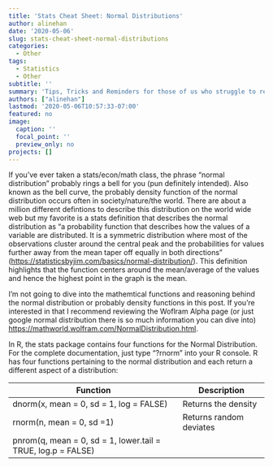 ```yaml
---
title: 'Stats Cheat Sheet: Normal Distributions'
author: alinehan
date: '2020-05-06'
slug: stats-cheat-sheet-normal-distributions
categories:
  - Other
tags:
  - Statistics
  - Other
subtitle: ''
summary: 'Tips, Tricks and Reminders for those of us who struggle to remember what our professors/Google taught us: Normal Distributions'
authors: ["alinehan"]
lastmod: '2020-05-06T10:57:33-07:00'
featured: no
image:
  caption: ''
  focal_point: ''
  preview_only: no
projects: []
---
```


If you've ever taken a stats/econ/math class, the phrase "normal distribution" probably rings a bell for you (pun definitely intended). Also known as the bell curve, the probably density function of the normal distribution occurs often in society/nature/the world. There are about a million different defintions to describe this distribution on the world wide web but my favorite is a stats definition that describes the normal distribution as "a probability function that describes how the values of a variable are distributed. It is a symmetric distribution where most of the observations cluster around the central peak and the probabilities for values further away from the mean taper off equally in both directions" (<https://statisticsbyjim.com/basics/normal-distribution/>). This definition highlights that the function centers around the mean/average of the values and hence the highest point in the graph is the mean. 

I'm not going to dive into the mathemtical functions and reasoning behind the normal distribution or probably density functions in this post. If you're interested in that I recommend reviewing the Woflram Alpha page (or just google normal distribution there is so much information you can dive into) <https://mathworld.wolfram.com/NormalDistribution.html>. 

In R, the stats package contains four functions for the Normal Distribution. For the complete documentation, just type "?rnorm" into your R console. R has four functions pertaining to the normal distribution and each return a different aspect of a distribution: 

Function  | Description
------------- | -------------
dnorm(x, mean = 0, sd = 1, log = FALSE) | Returns the density 
rnorm(n, mean = 0, sd =1) | Returns random deviates 
pnrom(q, mean = 0, sd = 1, lower.tail = TRUE, log.p = FALSE) | 




